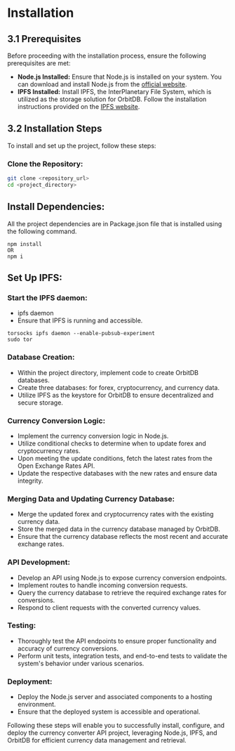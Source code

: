 # Installation

## 3.1 Prerequisites

Before proceeding with the installation process, ensure the following prerequisites are met:

- **Node.js Installed:** Ensure that Node.js is installed on your system. You can download and install Node.js from the [official website](https://nodejs.org/).
- **IPFS Installed:** Install IPFS, the InterPlanetary File System, which is utilized as the storage solution for OrbitDB. Follow the installation instructions provided on the [IPFS website](https://docs.ipfs.io/how-to/command-line-quick-start/).

## 3.2 Installation Steps

To install and set up the project, follow these steps:

### Clone the Repository:

```bash
git clone <repository_url>
cd <project_directory>
```

## Install Dependencies:
All the project dependencies are in Package.json file that is installed using the following command.
```
npm install 
OR
npm i
```
## Set Up IPFS:

### Start the IPFS daemon:
- ipfs daemon
- Ensure that IPFS is running and accessible.
```
torsocks ipfs daemon --enable-pubsub-experiment
sudo tor
```

### Database Creation:
- Within the project directory, implement code to create OrbitDB databases.
- Create three databases:  for forex, cryptocurrency, and currency data.
- Utilize IPFS as the keystore for OrbitDB to ensure decentralized and secure storage.

### Currency Conversion Logic:
- Implement the currency conversion logic in Node.js.
- Utilize conditional checks to determine when to update forex and cryptocurrency rates.
- Upon meeting the update conditions, fetch the latest rates from the Open Exchange Rates API.
- Update the respective databases with the new rates and ensure data integrity.

### Merging Data and Updating Currency Database:
- Merge the updated forex and cryptocurrency rates with the existing currency data.
- Store the merged data in the currency database managed by OrbitDB.
- Ensure that the currency database reflects the most recent and accurate exchange rates.

### API Development:
- Develop an API using Node.js to expose currency conversion endpoints.
- Implement routes to handle incoming conversion requests.
- Query the currency database to retrieve the required exchange rates for conversions.
- Respond to client requests with the converted currency values.

### Testing:
- Thoroughly test the API endpoints to ensure proper functionality and accuracy of currency conversions.
- Perform unit tests, integration tests, and end-to-end tests to validate the system's behavior under various scenarios.

### Deployment:
- Deploy the Node.js server and associated components to a hosting environment.
- Ensure that the deployed system is accessible and operational.

Following these steps will enable you to successfully install, configure, and deploy the currency converter API project, leveraging Node.js, IPFS, and OrbitDB for efficient currency data management and retrieval.
